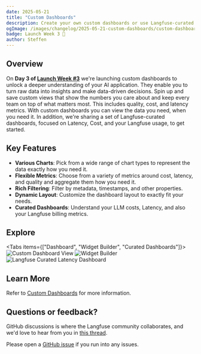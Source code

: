 ```yaml
---
date: 2025-05-21
title: "Custom Dashboards"
description: Create your own custom dashboards or use Langfuse-curated dashboards to analyze and understand your AI application deeply.
ogImage: /images/changelog/2025-05-21-custom-dashboards/custom-dashboard.png
badge: Launch Week 3 🚀
author: Steffen
---
```



<ChangelogHeader />

## Overview

On **Day 3 of [Launch Week #3](/blog/2025-05-19-launch-week-3)** we're launching custom dashboards to unlock a deeper understanding of your AI application.
They enable you to turn raw data into insights and make data-driven decisions.
Spin up and save custom views that show the numbers you care about and keep every team on top of what matters most. This includes quality, cost, and latency metrics.
With custom dashboards you can view the data you need, when you need it.
In addition, we're sharing a set of Langfuse-curated dashboards, focused on Latency, Cost, and your Langfuse usage, to get started.

## Key Features

- **Various Charts**: Pick from a wide range of chart types to represent the data exactly how you need it.
- **Flexible Metrics**: Choose from a variety of metrics around cost, latency, and quality and aggregate them how you need it.
- **Rich Filtering**: Filter by metadata, timestamps, and other properties.
- **Dynamic Layout**: Customize the dashboard layout to exactly fit your needs.
- **Curated Dashboards**: Understand your LLM costs, Latency, and also your Langfuse billing metrics.

## Explore

<Tabs items={["Dashboard", "Widget Builder", "Curated Dashboards"]}>
  <Tab>
    <Frame border className="mt-0">
      ![Custom Dashboard View](/images/changelog/2025-05-21-custom-dashboards/custom-dashboard.png)
    </Frame>
  </Tab>
  <Tab>
    <Frame border className="mt-0">
      ![Widget Builder](/images/changelog/2025-05-21-custom-dashboards/widget-creator.png)
    </Frame>
  </Tab>
  <Tab>
    <Frame border className="mt-0">
      ![Langfuse Curated Latency Dashboard](/images/changelog/2025-05-21-custom-dashboards/curated-dashboard.png)
    </Frame>
  </Tab>
</Tabs>

## Learn More

Refer to [Custom Dashboards](/docs/analytics/custom-dashboards) for more information.

## Questions or feedback?

GitHub discussions is where the Langfuse community collaborates, and we'd love to hear from you in [this thread](https://github.com/orgs/langfuse/discussions/1011).

Please open a [GitHub issue](/issues) if you run into any issues.
